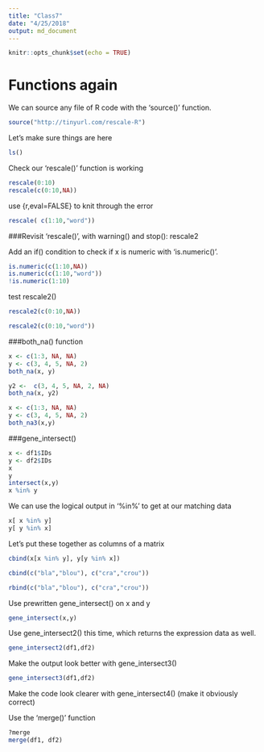 ```yaml
---
title: "Class7"
date: "4/25/2018"
output: md_document
---
```


```r
knitr::opts_chunk$set(echo = TRUE)
```

# Functions again
We can source any file of R code with the 'source()' function.

```r
source("http://tinyurl.com/rescale-R")
```


Let's make sure things are here

```r
ls()
```



Check our 'rescale()' function is working

```r
rescale(0:10)
rescale(c(0:10,NA))
```


use {r,eval=FALSE} to knit through the error

```r
rescale( c(1:10,"word"))
```


###Revisit 'rescale()', with warning() and stop(): rescale2
  
  Add an if() condition to check if x is numeric with 'is.numeric()'.
```r
is.numeric(c(1:10,NA))
is.numeric(c(1:10,"word"))
!is.numeric(1:10)
```
 

test rescale2()
```r
rescale2(c(0:10,NA))
```
 
```r
rescale2(c(0:10,"word"))
```
 
 
 ###both_na() function
 
```r
x <- c(1:3, NA, NA)
y <- c(3, 4, 5, NA, 2)
both_na(x, y)

y2 <-  c(3, 4, 5, NA, 2, NA)
both_na(x, y2)
```
 
```r
x <- c(1:3, NA, NA)
y <- c(3, 4, 5, NA, 2)
both_na3(x,y)
```
 
 
###gene_intersect()

```r
x <- df1$IDs
y <- df2$IDs
x
y
intersect(x,y)
x %in% y
```


We can use the logical output in '%in%' to get at our matching data

```r
x[ x %in% y]
y[ y %in% x]
```

Let's put these together as columns of a matrix
```r
cbind(x[x %in% y], y[y %in% x])

cbind(c("bla","blou"), c("cra","crou"))

rbind(c("bla","blou"), c("cra","crou"))
```

Use prewritten gene_intersect() on x and y

```r
gene_intersect(x,y)
```


Use gene_intersect2() this time, which returns the expression data as well.
```r
gene_intersect2(df1,df2)
```


Make the output look better with gene_intersect3()
```r
gene_intersect3(df1,df2)
```


Make the code look clearer with gene_intersect4() (make it obviously correct)

Use the 'merge()' function
```r
?merge
merge(df1, df2)

```




